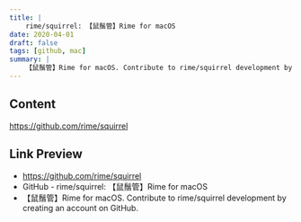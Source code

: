 ```yaml
---
title: |
    rime/squirrel: 【鼠鬚管】Rime for macOS
date: 2020-04-01
draft: false
tags: [github, mac]
summary: |
    【鼠鬚管】Rime for macOS. Contribute to rime/squirrel development by creating an account on GitHub.
---
```


## Content

https://github.com/rime/squirrel

## Link Preview

- https://github.com/rime/squirrel
- GitHub - rime/squirrel: 【鼠鬚管】Rime for macOS
- 【鼠鬚管】Rime for macOS. Contribute to rime/squirrel development by creating an account on GitHub.
